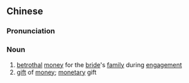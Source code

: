 {{also|礼金}}
==Chinese==
{{zh-forms|s=礼金}}

===Pronunciation===
{{zh-pron
|m=lǐjīn
|c=lai5 gam1
|h=pfs=lî-kîm
|mn=lé-kim
|cat=n
}}

===Noun===
{{zh-noun}}

# [[betrothal]] [[money]] for the [[bride]]'s [[family]] during [[engagement]]
# [[gift]] of [[money]]; [[monetary]] gift